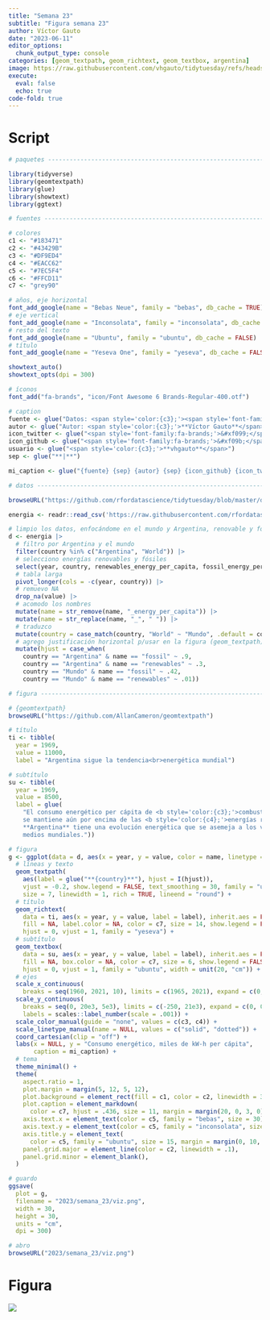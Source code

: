```yaml
---
title: "Semana 23"
subtitle: "Figura semana 23"
author: Víctor Gauto
date: "2023-06-11"
editor_options:
  chunk_output_type: console
categories: [geom_textpath, geom_richtext, geom_textbox, argentina]
image: https://raw.githubusercontent.com/vhgauto/tidytuesday/refs/heads/main/2023/semana_23/viz.png
execute:
  eval: false
  echo: true
code-fold: true
---
```



# Script

```r

# paquetes ----------------------------------------------------------------

library(tidyverse)
library(geomtextpath)
library(glue)
library(showtext)
library(ggtext)

# fuentes -----------------------------------------------------------------

# colores
c1 <- "#183471"
c2 <- "#43429B"
c3 <- "#DF9ED4"
c4 <- "#EACC62"
c5 <- "#7EC5F4"
c6 <- "#FFCD11"
c7 <- "grey90"

# años, eje horizontal
font_add_google(name = "Bebas Neue", family = "bebas", db_cache = TRUE)
# eje vertical
font_add_google(name = "Inconsolata", family = "inconsolata", db_cache = FALSE)
# resto del texto
font_add_google(name = "Ubuntu", family = "ubuntu", db_cache = FALSE)
# título
font_add_google(name = "Yeseva One", family = "yeseva", db_cache = FALSE)

showtext_auto()
showtext_opts(dpi = 300)

# íconos
font_add("fa-brands", "icon/Font Awesome 6 Brands-Regular-400.otf")

# caption
fuente <- glue("Datos: <span style='color:{c3};'><span style='font-family:mono;'>{{<b>tidytuesdayR</b>}}</span> semana 23</span>")
autor <- glue("Autor: <span style='color:{c3};'>**Víctor Gauto**</span>")
icon_twitter <- glue("<span style='font-family:fa-brands;'>&#xf099;</span>")
icon_github <- glue("<span style='font-family:fa-brands;'>&#xf09b;</span>")
usuario <- glue("<span style='color:{c3};'>**vhgauto**</span>")
sep <- glue("**|**")

mi_caption <- glue("{fuente} {sep} {autor} {sep} {icon_github} {icon_twitter} {usuario}")

# datos -------------------------------------------------------------------

browseURL("https://github.com/rfordatascience/tidytuesday/blob/master/data/2023/2023-06-06/readme.md")

energia <- readr::read_csv('https://raw.githubusercontent.com/rfordatascience/tidytuesday/master/data/2023/2023-06-06/owid-energy.csv')

# limpio los datos, enfocándome en el mundo y Argentina, renovable y fósiles
d <- energia |> 
  # filtro por Argentina y el mundo
  filter(country %in% c("Argentina", "World")) |> 
  # selecciono energías renovables y fósiles
  select(year, country, renewables_energy_per_capita, fossil_energy_per_capita) |> 
  # tabla larga
  pivot_longer(cols = -c(year, country)) |> 
  # remuevo NA
  drop_na(value) |> 
  # acomodo los nombres
  mutate(name = str_remove(name, "_energy_per_capita")) |>
  mutate(name = str_replace(name, "_", " ")) |>
  # traduzco
  mutate(country = case_match(country, "World" ~ "Mundo", .default = country)) |> 
  # agrego justificación horizontal p/usar en la figura (geom_textpath)
  mutate(hjust = case_when(
    country == "Argentina" & name == "fossil" ~ .9,
    country == "Argentina" & name == "renewables" ~ .3,
    country == "Mundo" & name == "fossil" ~ .42,
    country == "Mundo" & name == "renewables" ~ .01))

# figura ------------------------------------------------------------------

# {geomtextpath} 
browseURL("https://github.com/AllanCameron/geomtextpath")

# título
ti <- tibble(
  year = 1969,
  value = 11000,
  label = "Argentina sigue la tendencia<br>energética mundial")

# subtítulo
su <- tibble(
  year = 1969,
  value = 8500,
  label = glue(
    "El consumo energético per cápita de <b style='color:{c3};'>combustibles fósiles</b>
    se mantiene aún por encima de las <b style='color:{c4};'>energías renovables</b>. 
    **Argentina** tiene una evolución energética que se asemeja a los valores 
    medios mundiales."))

# figura
g <- ggplot(data = d, aes(x = year, y = value, color = name, linetype = country)) +
  # líneas y texto
  geom_textpath(
    aes(label = glue("**{country}**"), hjust = I(hjust)),
    vjust = -0.2, show.legend = FALSE, text_smoothing = 30, family = "ubuntu",
    size = 7, linewidth = 1, rich = TRUE, lineend = "round") +
  # título
  geom_richtext(
    data = ti, aes(x = year, y = value, label = label), inherit.aes = FALSE,
    fill = NA, label.color = NA, color = c7, size = 14, show.legend = FALSE,
    hjust = 0, vjust = 1, family = "yeseva") +
  # subtítulo
  geom_textbox(
    data = su, aes(x = year, y = value, label = label), inherit.aes = FALSE,
    fill = NA, box.color = NA, color = c7, size = 6, show.legend = FALSE,
    hjust = 0, vjust = 1, family = "ubuntu", width = unit(20, "cm")) +
  # ejes
  scale_x_continuous(
    breaks = seq(1960, 2021, 10), limits = c(1965, 2021), expand = c(0, 1)) +
  scale_y_continuous(
    breaks = seq(0, 20e3, 5e3), limits = c(-250, 21e3), expand = c(0, 0),
    labels = scales::label_number(scale = .001)) +
  scale_color_manual(guide = "none", values = c(c3, c4)) +
  scale_linetype_manual(name = NULL, values = c("solid", "dotted")) +
  coord_cartesian(clip = "off") +
  labs(x = NULL, y = "Consumo energético, miles de kW-h per cápita",
       caption = mi_caption) +
  # tema
  theme_minimal() +
  theme(
    aspect.ratio = 1,
    plot.margin = margin(5, 12, 5, 12),
    plot.background = element_rect(fill = c1, color = c2, linewidth = 3),
    plot.caption = element_markdown(
      color = c7, hjust = .436, size = 11, margin = margin(20, 0, 3, 0)),
    axis.text.x = element_text(color = c5, family = "bebas", size = 30),
    axis.text.y = element_text(color = c5, family = "inconsolata", size = 20),
    axis.title.y = element_text(
      color = c5, family = "ubuntu", size = 15, margin = margin(0, 10, 0, 0)),
    panel.grid.major = element_line(color = c2, linewidth = .1),
    panel.grid.minor = element_blank(),
  )

# guardo
ggsave(
  plot = g,
  filename = "2023/semana_23/viz.png",
  width = 30,
  height = 30,
  units = "cm",
  dpi = 300)

# abro
browseURL("2023/semana_23/viz.png")
```

# Figura

![](https://raw.githubusercontent.com/vhgauto/tidytuesday/refs/heads/main/2023/semana_23/viz.png)


